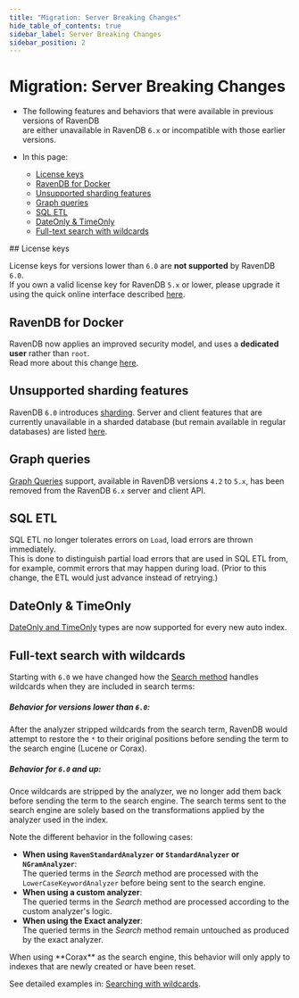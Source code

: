```yaml
---
title: "Migration: Server Breaking Changes"
hide_table_of_contents: true
sidebar_label: Server Breaking Changes
sidebar_position: 2
---
```



# Migration: Server Breaking Changes
<Admonition type="note" title="">

* The following features and behaviors that were available in previous versions of RavenDB   
  are either unavailable in RavenDB `6.x` or incompatible with those earlier versions.

* In this page:
  * [License keys](../../migration/server/server-breaking-changes.mdx#license-keys)
  * [RavenDB for Docker](../../migration/server/server-breaking-changes.mdx#ravendb-for-docker)
  * [Unsupported sharding features](../../migration/server/server-breaking-changes.mdx#unsupported-sharding-features)
  * [Graph queries](../../migration/server/server-breaking-changes.mdx#graph-queries)
  * [SQL ETL](../../migration/server/server-breaking-changes.mdx#sql-etl)
  * [DateOnly & TimeOnly](../../migration/server/server-breaking-changes.mdx#dateonly-&-timeonly)
  * [Full-text search with wildcards](../../migration/server/server-breaking-changes.mdx#full-text-search-with-wildcards)

</Admonition>
## License keys

License keys for versions lower than `6.0` are **not supported** by RavenDB `6.0`.  
If you own a valid license key for RavenDB `5.x` or lower, please upgrade it using 
the quick online interface described [here](../../start/licensing/replace-license.mdx#upgrade-a-license-key-for-ravendb-6x).



## RavenDB for Docker

RavenDB now applies an improved security model, and uses a **dedicated user** rather than `root`.  
Read more about this change [here](../../migration/server/docker.mdx).  



## Unsupported sharding features

RavenDB `6.0` introduces [sharding](../../sharding/overview.mdx). 
Server and client features that are currently unavailable in a sharded database (but remain available in regular databases) are listed [here](../../sharding/unsupported.mdx).  



## Graph queries

[Graph Queries](https://ravendb.net/docs/article-page/5.4/csharp/indexes/querying/graph/graph-queries-overview) support, 
available in RavenDB versions `4.2` to `5.x`, has been removed from the RavenDB `6.x` server and client API.  



## SQL ETL

SQL ETL no longer tolerates errors on `Load`, load errors are thrown immediately.  
This is done to distinguish partial load errors that are used in SQL ETL from, for example, commit errors that may happen during load.
(Prior to this change, the ETL would just advance instead of retrying.)



## DateOnly & TimeOnly

[DateOnly and TimeOnly](../../client-api/how-to/using-timeonly-and-dateonly.mdx) types are now supported for every new auto index.  



## Full-text search with wildcards

Starting with `6.0` we have changed how the [Search method](../../indexes/querying/searching.mdx) handles wildcards when they are included in search terms:

<Admonition type="note" title="">

##### Behavior for versions lower than `6.0`:  

After the analyzer stripped wildcards from the search term, 
RavenDB would attempt to restore the `*` to their original positions before sending the term to the search engine (Lucene or Corax). 

</Admonition>

<Admonition type="note" title="">

##### Behavior for `6.0` and up:

Once wildcards are stripped by the analyzer, we no longer add them back before sending the term to the search engine.
The search terms sent to the search engine are solely based on the transformations applied by the analyzer used in the index.

Note the different behavior in the following cases:  

* **When using `RavenStandardAnalyzer` or `StandardAnalyzer` or `NGramAnalyzer`**:  
  The queried terms in the _Search_ method are processed with the `LowerCaseKeywordAnalyzer` before being sent to the search engine.
* **When using a custom analyzer**:  
  The queried terms in the _Search_ method are processed according to the custom analyzer's logic.
* **When using the Exact analyzer**:  
  The queried terms in the _Search_ method remain untouched as produced by the exact analyzer. 

<Admonition type="info" title="">
When using **Corax** as the search engine,  
this behavior will only apply to indexes that are newly created or have been reset.
</Admonition>

See detailed examples in: [Searching with wildcards](../../indexes/querying/searching.mdx#searching-with-wildcards).

</Admonition>

